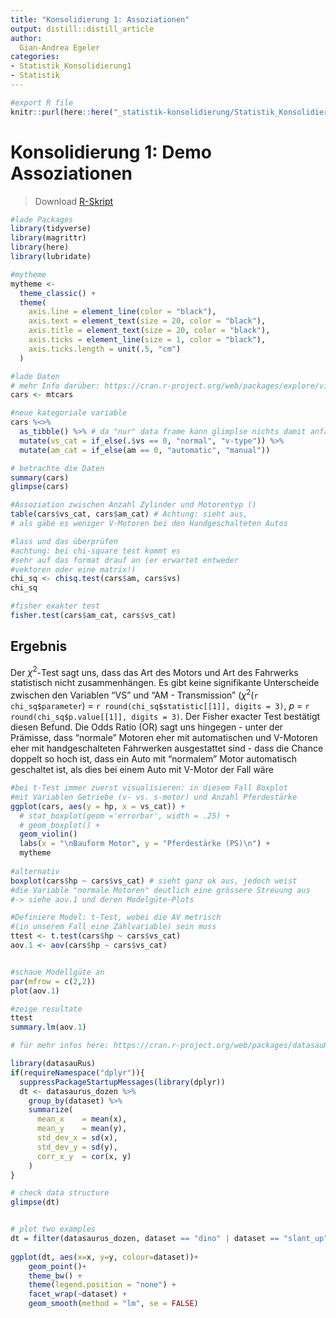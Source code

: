 ```yaml
---
title: "Konsolidierung 1: Assoziationen"
output: distill::distill_article
author:
  Gian-Andrea Egeler
categories:
- Statistik_Konsolidierung1
- Statistik
---
```


```r
#export R file
knitr::purl(here::here("_statistik-konsolidierung/Statistik_Konsolidierung1_Demo_assoziationen/index.Rmd"), here::here("_statistik-konsolidierung/Statistik_Konsolidierung1_Demo_assoziationen/Demo_Assoziationen_Konsolidierung1.R"), documentation = 0)

```


# Konsolidierung 1: Demo Assoziationen

>Download [R-Skript](_statistik-konsolidierung/Statistik-Konsolidierung1_Demo_assoziationen/Demo_Assoziationen_Konsolidierung1.R)




```r
#lade Packages
library(tidyverse)
library(magrittr)
library(here)
library(lubridate)

#mytheme
mytheme <- 
  theme_classic() + 
  theme(
    axis.line = element_line(color = "black"), 
    axis.text = element_text(size = 20, color = "black"), 
    axis.title = element_text(size = 20, color = "black"), 
    axis.ticks = element_line(size = 1, color = "black"), 
    axis.ticks.length = unit(.5, "cm")
  )


```


```r
#lade Daten
# mehr Info darüber: https://cran.r-project.org/web/packages/explore/vignettes/explore_mtcars.html
cars <- mtcars

#neue kategoriale variable
cars %<>% 
  as_tibble() %>% # da "nur" data frame kann glimplse nichts damit anfangen 
  mutate(vs_cat = if_else(.$vs == 0, "normal", "v-type")) %>% 
  mutate(am_cat = if_else(am == 0, "automatic", "manual"))

# betrachte die Daten
summary(cars)
glimpse(cars)

#Assoziation zwischen Anzahl Zylinder und Motorentyp ()
table(cars$vs_cat, cars$am_cat) # Achtung: sieht aus, 
# als gäbe es weniger V-Motoren bei den Handgeschalteten Autos

#lass und das überprüfen
#achtung: bei chi-square test kommt es 
#sehr auf das format drauf an (er erwartet entweder 
#vektoren oder eine matrix!)
chi_sq <- chisq.test(cars$am, cars$vs)
chi_sq

#fisher exakter test
fisher.test(cars$am_cat, cars$vs_cat)

```

## Ergebnis

Der $\chi^2$-Test sagt uns, dass das Art des Motors und Art des Fahrwerks statistisch nicht zusammenhängen. Es gibt keine signifikante Unterscheide zwischen den Variablen "VS" und "AM - Transmission" ($\chi^2$(`r chi_sq$parameter`) = `r round(chi_sq$statistic[[1]], digits = 3)`, *p* = `r round(chi_sq$p.value[[1]], digits = 3)`. Der Fisher exacter Test bestätigt diesen Befund. 
Die Odds Ratio (OR) sagt uns hingegen - unter der Prämisse, dass "normale" Motoren eher mit automatischen und V-Motoren eher mit handgeschalteten Fahrwerken ausgestattet sind - dass die Chance doppelt so hoch ist, dass ein Auto mit "normalem" Motor automatisch geschaltet ist, als dies bei einem Auto mit V-Motor der Fall wäre



```r

#bei t-Test immer zuerst visualisieren: in diesem Fall Boxplot
#mit Variablen Getriebe (v- vs. s-motor) und Anzahl Pferdestärke
ggplot(cars, aes(y = hp, x = vs_cat)) +
  # stat_boxplot(geom ='errorbar', width = .25) +
  # geom_boxplot() +
  geom_violin()
  labs(x = "\nBauform Motor", y = "Pferdestärke (PS)\n") +
  mytheme
  
#alternativ     
boxplot(cars$hp ~ cars$vs_cat) # sieht ganz ok aus, jedoch weist 
#die Variable "normale Motoren" deutlich eine grössere Streuung aus
#-> siehe aov.1 und deren Modelgüte-Plots

#Definiere Model: t-Test, wobei die AV metrisch 
#(in unserem Fall eine Zählvariable) sein muss
ttest <- t.test(cars$hp ~ cars$vs_cat)
aov.1 <- aov(cars$hp ~ cars$vs_cat)


#schaue Modellgüte an
par(mfrow = c(2,2))
plot(aov.1)

#zeige resultate
ttest
summary.lm(aov.1)

```

 
```r
# für mehr infos here: https://cran.r-project.org/web/packages/datasauRus/vignettes/Datasaurus.html

library(datasauRus)
if(requireNamespace("dplyr")){
  suppressPackageStartupMessages(library(dplyr))
  dt <- datasaurus_dozen %>% 
    group_by(dataset) %>% 
    summarize(
      mean_x    = mean(x),
      mean_y    = mean(y),
      std_dev_x = sd(x),
      std_dev_y = sd(y),
      corr_x_y  = cor(x, y)
    )
}

# check data structure
glimpse(dt)


# plot two examples  
dt = filter(datasaurus_dozen, dataset == "dino" | dataset == "slant_up")
  
ggplot(dt, aes(x=x, y=y, colour=dataset))+
    geom_point()+
    theme_bw() +
    theme(legend.position = "none") +
    facet_wrap(~dataset) +
    geom_smooth(method = "lm", se = FALSE)


```




